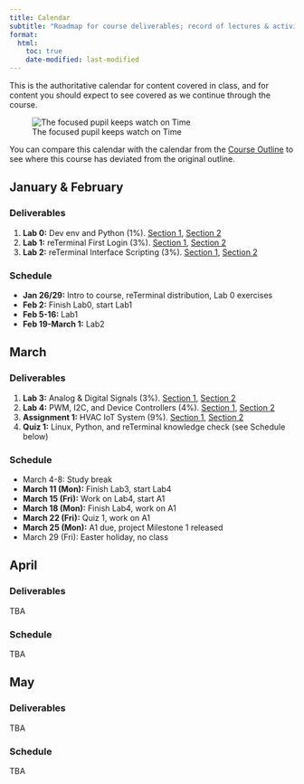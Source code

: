 ```yaml
---
title: Calendar
subtitle: "Roadmap for course deliverables; record of lectures & activites we have covered along the way."
format:
  html:
    toc: true
    date-modified: last-modified
---
```


This is the authoritative calendar for content covered in class, and for content you should expect to see covered as we continue through the course.

![The focused pupil keeps watch on Time](assets/ticktock.jpg)

You can compare this calendar with the calendar from the [Course Outline][course-outline] to see where this course has deviated from the original outline.

[moodle-sec1]: https://moodle.johnabbott.qc.ca/course/view.php?id=807
[moodle-sec2]: https://moodle.johnabbott.qc.ca/course/view.php?id=808

[syllabus]: /about/syllabus
[course-outline]: /about/course-outline

[lab0-sec1]: https://moodle.johnabbott.qc.ca/mod/assign/view.php?id=33678
[lab1-sec1]: https://moodle.johnabbott.qc.ca/mod/assign/view.php?id=33679
[lab2-sec1]: https://moodle.johnabbott.qc.ca/mod/assign/view.php?id=32606
[lab3-sec1]: https://moodle.johnabbott.qc.ca/mod/assign/view.php?id=32608
[lab4-sec1]: https://moodle.johnabbott.qc.ca/mod/assign/view.php?id=32609
[lab5-sec1]: https://moodle.johnabbott.qc.ca/mod/assign/view.php?id=32610
[lab6-sec1]: https://moodle.johnabbott.qc.ca/mod/assign/view.php?id=32611
[lab7-sec1]: https://moodle.johnabbott.qc.ca/mod/assign/view.php?id=32612
[lab8-sec1]: https://moodle.johnabbott.qc.ca/mod/assign/view.php?id=32613
[a1-sec1]: https://moodle.johnabbott.qc.ca/mod/assign/view.php?id=32614
[a2-sec1]: https://moodle.johnabbott.qc.ca/mod/assign/view.php?id=32615
[m1-sec1]: http://example.org
[m2-sec1]: http://example.org
[m3-sec1]: http://example.org
[m4-sec1]: http://example.org



[lab0-sec2]: https://moodle.johnabbott.qc.ca/mod/assign/view.php?id=33682
[lab1-sec2]: https://moodle.johnabbott.qc.ca/mod/assign/view.php?id=33681
[lab2-sec2]: https://moodle.johnabbott.qc.ca/mod/assign/view.php?id=32628
[lab3-sec2]: https://moodle.johnabbott.qc.ca/mod/assign/view.php?id=32630
[lab4-sec2]: https://moodle.johnabbott.qc.ca/mod/assign/view.php?id=32631
[lab5-sec2]: https://moodle.johnabbott.qc.ca/mod/assign/view.php?id=32632
[lab6-sec2]: https://moodle.johnabbott.qc.ca/mod/assign/view.php?id=32633
[lab7-sec2]: https://moodle.johnabbott.qc.ca/mod/assign/view.php?id=32634
[lab8-sec2]: https://moodle.johnabbott.qc.ca/mod/assign/view.php?id=32635
[a1-sec2]: https://moodle.johnabbott.qc.ca/mod/assign/view.php?id=32636
[a2-sec2]: https://moodle.johnabbott.qc.ca/mod/assign/view.php?id=32637
[m1-sec2]: http://example.org
[m2-sec2]: http://example.org
[m3-sec2]: http://example.org
[m4-sec2]: http://example.org


## January & February

### Deliverables

1. **Lab 0:** Dev env and Python (1%). [Section 1][lab0-sec1], [Section 2][lab0-sec2]
2. **Lab 1:** reTerminal First Login (3%). [Section 1][lab1-sec1], [Section 2][lab1-sec2]
3. **Lab 2:** reTerminal Interface Scripting (3%). [Section 1][lab2-sec1], [Section 2][lab2-sec2]

### Schedule

- **Jan 26/29:** Intro to course, reTerminal distribution, Lab 0 exercises
- **Feb 2:** Finish Lab0, start Lab1
- **Feb 5-16:** Lab1
- **Feb 19-March 1:** Lab2

## March

### Deliverables

1. **Lab 3:** Analog & Digital Signals (3%). [Section 1][lab3-sec1], [Section 2][lab3-sec2]
2. **Lab 4:** PWM, I2C, and Device Controllers (4%). [Section 1][lab4-sec1], [Section 2][lab4-sec2]
3. **Assignment 1:** HVAC IoT System (9%). [Section 1][a1-sec1], [Section 2][a1-sec2]
4. **Quiz 1:** Linux, Python, and reTerminal knowledge check (see Schedule below)

### Schedule

- March 4-8: Study break
- **March 11 (Mon):** Finish Lab3, start Lab4
- **March 15 (Fri):** Work on Lab4, start A1
- **March 18 (Mon):** Finish Lab4, work on A1
- **March 22 (Fri):** Quiz 1, work on A1
- **March 25 (Mon):** A1 due, project Milestone 1 released
- March 29 (Fri): Easter holiday, no class

## April

### Deliverables

TBA

### Schedule

TBA

## May

### Deliverables

TBA

### Schedule

TBA
